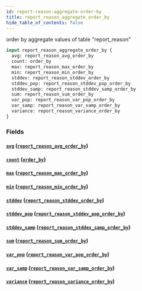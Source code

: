 ```yaml
---
id: report-reason-aggregate-order-by
title: report_reason_aggregate_order_by
hide_table_of_contents: false
---
```


order by aggregate values of table "report_reason"

```graphql
input report_reason_aggregate_order_by {
  avg: report_reason_avg_order_by
  count: order_by
  max: report_reason_max_order_by
  min: report_reason_min_order_by
  stddev: report_reason_stddev_order_by
  stddev_pop: report_reason_stddev_pop_order_by
  stddev_samp: report_reason_stddev_samp_order_by
  sum: report_reason_sum_order_by
  var_pop: report_reason_var_pop_order_by
  var_samp: report_reason_var_samp_order_by
  variance: report_reason_variance_order_by
}
```

### Fields

#### [`avg`](#) ([`report_reason_avg_order_by`](../inputs/report-reason-avg-order-by))

#### [`count`](#) ([`order_by`](../enums/order-by))

#### [`max`](#) ([`report_reason_max_order_by`](../inputs/report-reason-max-order-by))

#### [`min`](#) ([`report_reason_min_order_by`](../inputs/report-reason-min-order-by))

#### [`stddev`](#) ([`report_reason_stddev_order_by`](../inputs/report-reason-stddev-order-by))

#### [`stddev_pop`](#) ([`report_reason_stddev_pop_order_by`](../inputs/report-reason-stddev-pop-order-by))

#### [`stddev_samp`](#) ([`report_reason_stddev_samp_order_by`](../inputs/report-reason-stddev-samp-order-by))

#### [`sum`](#) ([`report_reason_sum_order_by`](../inputs/report-reason-sum-order-by))

#### [`var_pop`](#) ([`report_reason_var_pop_order_by`](../inputs/report-reason-var-pop-order-by))

#### [`var_samp`](#) ([`report_reason_var_samp_order_by`](../inputs/report-reason-var-samp-order-by))

#### [`variance`](#) ([`report_reason_variance_order_by`](../inputs/report-reason-variance-order-by))
